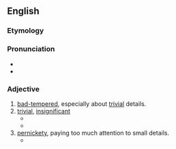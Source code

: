 ==English==

===Etymology===
{{suffix|en|niggle|y}}

===Pronunciation===
* {{IPA|en|/'nɪɡəli/}}
* {{rhymes|en|ɪɡəli}}

===Adjective===
{{en-adj}}

# [[bad-tempered]], especially about [[trivial]] details.
# [[trivial]], [[insignificant]]
#* {{quote-book|en|2003|[[w:Michael Morpurgo|Michael Morpurgo]]|[[w: Kensuke's Kingdom|Kensuke's Kingdom]]|url=http://books.google.com/books?id=bqyGBOJejNoC&pg=PA5&dq=niggly&lr=&sig=Xs2OLG9djxgVX8bFv2ee8ESUgxw#PPP15,M1|page=5|passage=They'd argue a lot, about little '''niggly''' things — and they had never been like that.''}}
#* {{quote-book|en|1994|Douglas R. Graves|url=http://books.google.com/books?id=RZcmIMxv8HYC|title=Life Drawing in Charcoal|page=153|passage=You soon discover there isn't time (nor is there any need) to put in the '''niggly''' details. The essence of the pose is its attitude or action and a hint of the model.}}
# [[pernickety]], paying too much attention to small details.
#* {{quote-book|en|2003|[[w:Michael Palin|Michael Palin]]|[[w:Sahara (Michael Palin)|Sahara]]|page=16|passage=Now things are less confrontational but just as '''niggly'''. The Spanish examine drivers' papers with elaborate care, causing huge traffic jams}}